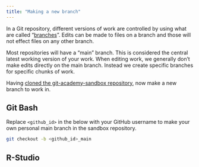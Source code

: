 ```yaml
--- 
title: "Making a new branch"
---
```


In a Git repository, different versions of work are controlled by using what are
called "[branches](https://dfe-analytical-services.github.io/azure-devops-for-analysis/version-control-using-git---the-basics.html#making-branches)". Edits can be made to files on a branch and those will not 
effect files on any other branch.

Most repositories will have a "main" branch. This is considered the central 
latest working version of your work. When editing work, we generally don't make 
edits directly on the main branch. Instead we create specific branches for 
specific chunks of work.

Having [cloned the git-academy-sandbox repository](clone-a-repo.html), 
now make a new branch to work in.

::: panel-tabset
## Git Bash

Replace `<github_id>` in the below with your GitHub username to make your own 
personal main branch in the sandbox repository.

``` bash
git checkout -b <github_id>_main
```

## R-Studio
:::

